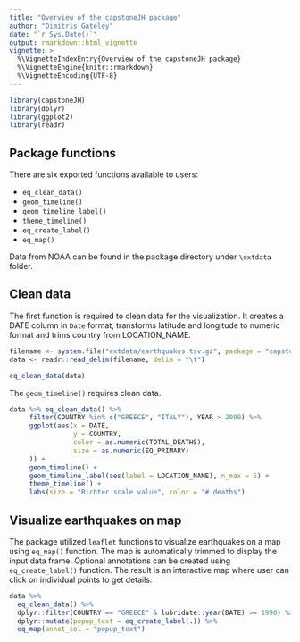 ```yaml
---
title: "Overview of the capstoneJH package"
author: "Dimitris Gateley"
date: "`r Sys.Date()`"
output: rmarkdown::html_vignette
vignette: >
  %\VignetteIndexEntry{Overview of the capstoneJH package}
  %\VignetteEngine{knitr::rmarkdown}
  %\VignetteEncoding{UTF-8}
---
```


```r
library(capstoneJH)
library(dplyr)
library(ggplot2)
library(readr)
```
## Package functions

There are six exported functions available to users:

- `eq_clean_data()`
- `geom_timeline()`
- `geom_timeline_label()`
- `theme_timeline()`
- `eq_create_label()`
- `eq_map()`

Data from NOAA can be found in the package directory under `\extdata` folder.

## Clean data

The first function is required to clean data for the visualization. It creates a DATE column in `Date` format, transforms latitude and longitude to numeric format and trims country from LOCATION_NAME.

```r
filename <- system.file("extdata/earthquakes.tsv.gz", package = "capstoneJH")
data <- readr::read_delim(filename, delim = "\t")

eq_clean_data(data)
```

The `geom_timeline()` requires clean data.

```r
data %>% eq_clean_data() %>%
     filter(COUNTRY %in% c("GREECE", "ITALY"), YEAR > 2000) %>%
     ggplot(aes(x = DATE,
                y = COUNTRY,
                color = as.numeric(TOTAL_DEATHS),
                size = as.numeric(EQ_PRIMARY)
     )) +
     geom_timeline() +
     geom_timeline_label(aes(label = LOCATION_NAME), n_max = 5) +
     theme_timeline() +
     labs(size = "Richter scale value", color = "# deaths")
```

## Visualize earthquakes on map

The package utilized `leaflet` functions to visualize earthquakes on a map using `eq_map()` function. The map is automatically trimmed to display the input data frame. Optional annotations can be created using `eq_create_label()` function. The result is an interactive map where user can click on individual points to get details:

```r
data %>% 
  eq_clean_data() %>% 
  dplyr::filter(COUNTRY == "GREECE" & lubridate::year(DATE) >= 1990) %>% 
  dplyr::mutate(popup_text = eq_create_label(.)) %>% 
  eq_map(annot_col = "popup_text")
```
